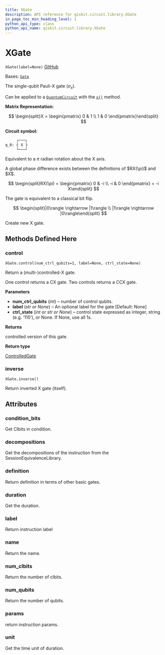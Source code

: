 ```yaml
---
title: XGate
description: API reference for qiskit.circuit.library.XGate
in_page_toc_min_heading_level: 1
python_api_type: class
python_api_name: qiskit.circuit.library.XGate
---
```


# XGate

<span id="qiskit.circuit.library.XGate" />

`XGate(label=None)` [GitHub](https://github.com/qiskit/qiskit/tree/stable/0.24/qiskit/circuit/library/standard_gates/x.py "view source code")

Bases: [`Gate`](qiskit.circuit.Gate "qiskit.circuit.gate.Gate")

The single-qubit Pauli-X gate ($\sigma_x$).

Can be applied to a [`QuantumCircuit`](qiskit.circuit.QuantumCircuit "qiskit.circuit.QuantumCircuit") with the [`x()`](qiskit.circuit.QuantumCircuit#x "qiskit.circuit.QuantumCircuit.x") method.

**Matrix Representation:**

$$
\begin{split}X = \begin{pmatrix}
        0 & 1 \\
        1 & 0
    \end{pmatrix}\end{split}
$$

**Circuit symbol:**

```python
     ┌───┐
q_0: ┤ X ├
     └───┘
```

Equivalent to a $\pi$ radian rotation about the X axis.

<Admonition title="Note" type="note">
  A global phase difference exists between the definitions of $RX(\pi)$ and $X$.

  $$
  \begin{split}RX(\pi) = \begin{pmatrix}
              0 & -i \\
              -i & 0
            \end{pmatrix}
          = -i X\end{split}
  $$
</Admonition>

The gate is equivalent to a classical bit flip.

$$
\begin{split}|0\rangle \rightarrow |1\rangle \\
|1\rangle \rightarrow |0\rangle\end{split}
$$

Create new X gate.

## Methods Defined Here

<span id="qiskit-circuit-library-xgate-control" />

### control

<span id="qiskit.circuit.library.XGate.control" />

`XGate.control(num_ctrl_qubits=1, label=None, ctrl_state=None)`

Return a (multi-)controlled-X gate.

One control returns a CX gate. Two controls returns a CCX gate.

**Parameters**

*   **num\_ctrl\_qubits** (*int*) – number of control qubits.
*   **label** (*str or None*) – An optional label for the gate \[Default: None]
*   **ctrl\_state** (*int or str or None*) – control state expressed as integer, string (e.g. ‘110’), or None. If None, use all 1s.

**Returns**

controlled version of this gate.

**Return type**

[ControlledGate](qiskit.circuit.ControlledGate "qiskit.circuit.ControlledGate")

<span id="qiskit-circuit-library-xgate-inverse" />

### inverse

<span id="qiskit.circuit.library.XGate.inverse" />

`XGate.inverse()`

Return inverted X gate (itself).

## Attributes

<span id="qiskit.circuit.library.XGate.condition_bits" />

### condition\_bits

Get Clbits in condition.

<span id="qiskit.circuit.library.XGate.decompositions" />

### decompositions

Get the decompositions of the instruction from the SessionEquivalenceLibrary.

<span id="qiskit.circuit.library.XGate.definition" />

### definition

Return definition in terms of other basic gates.

<span id="qiskit.circuit.library.XGate.duration" />

### duration

Get the duration.

<span id="qiskit.circuit.library.XGate.label" />

### label

Return instruction label

<span id="qiskit.circuit.library.XGate.name" />

### name

Return the name.

<span id="qiskit.circuit.library.XGate.num_clbits" />

### num\_clbits

Return the number of clbits.

<span id="qiskit.circuit.library.XGate.num_qubits" />

### num\_qubits

Return the number of qubits.

<span id="qiskit.circuit.library.XGate.params" />

### params

return instruction params.

<span id="qiskit.circuit.library.XGate.unit" />

### unit

Get the time unit of duration.

